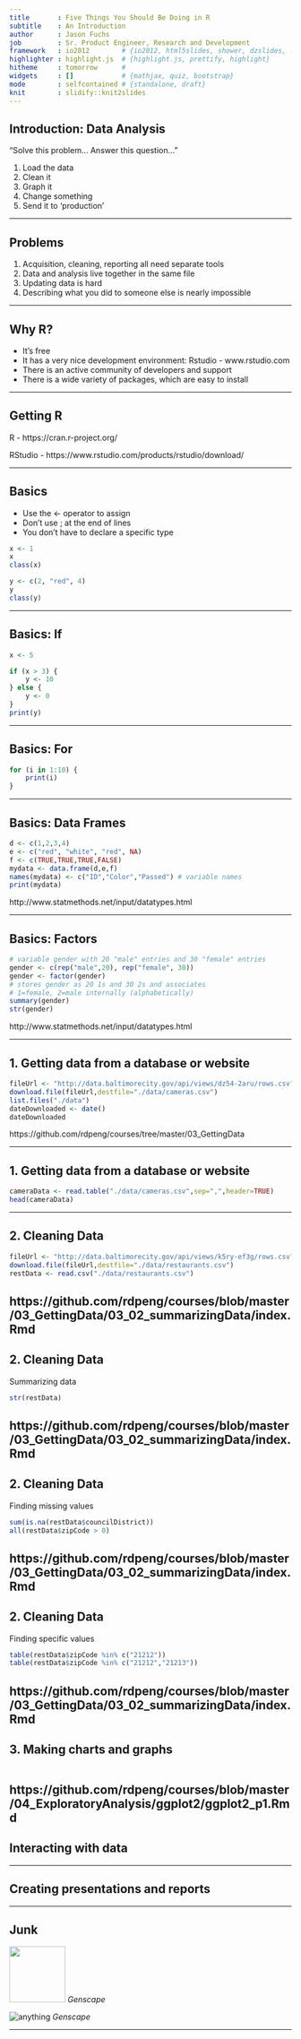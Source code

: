 ```yaml
---
title       : Five Things You Should Be Doing in R
subtitle    : An Introduction
author      : Jason Fuchs
job         : Sr. Product Engineer, Research and Development
framework   : io2012        # {io2012, html5slides, shower, dzslides, ...}
highlighter : highlight.js  # {highlight.js, prettify, highlight}
hitheme     : tomorrow      # 
widgets     : []            # {mathjax, quiz, bootstrap}
mode        : selfcontained # {standalone, draft}
knit        : slidify::knit2slides
---
```


## Introduction: Data Analysis

"Solve this problem... Answer this question..."

1. Load the data
2. Clean it
3. Graph it
4. Change something
5. Send it to 'production'

---

## Problems

1. Acquisition, cleaning, reporting all need separate tools
1. Data and analysis live together in the same file
1. Updating data is hard
1. Describing what you did to someone else is nearly impossible

---

## Why R?

* It's free
* It has a very nice development environment: Rstudio - www.rstudio.com
* There is an active community of developers and support
* There is a wide variety of packages, which are easy to install

---

## Getting R

R - https://cran.r-project.org/

RStudio - https://www.rstudio.com/products/rstudio/download/

---

## Basics

* Use the <- operator to assign
* Don't use ; at the end of lines
* You don't have to declare a specific type

```r
x <- 1
x
class(x)

y <- c(2, "red", 4)
y
class(y)
```

---

## Basics: If

```r
x <- 5

if (x > 3) {
    y <- 10
} else {
    y <- 0
}
print(y)
```

---

## Basics: For

```r
for (i in 1:10) {
    print(i)
}
```

---

## Basics: Data Frames

```r
d <- c(1,2,3,4)
e <- c("red", "white", "red", NA)
f <- c(TRUE,TRUE,TRUE,FALSE)
mydata <- data.frame(d,e,f)
names(mydata) <- c("ID","Color","Passed") # variable names
print(mydata)
```

http://www.statmethods.net/input/datatypes.html

---

## Basics: Factors

```r
# variable gender with 20 "male" entries and 30 "female" entries 
gender <- c(rep("male",20), rep("female", 30)) 
gender <- factor(gender) 
# stores gender as 20 1s and 30 2s and associates
# 1=female, 2=male internally (alphabetically)
summary(gender)
str(gender)
```

http://www.statmethods.net/input/datatypes.html

---

## 1. Getting data from a database or website

```r
fileUrl <- "http://data.baltimorecity.gov/api/views/dz54-2aru/rows.csv?accessType=DOWNLOAD"
download.file(fileUrl,destfile="./data/cameras.csv")
list.files("./data")
dateDownloaded <- date()
dateDownloaded
```

https://github.com/rdpeng/courses/tree/master/03_GettingData

---

## 1. Getting data from a database or website

```r
cameraData <- read.table("./data/cameras.csv",sep=",",header=TRUE)
head(cameraData)
```

---

## 2. Cleaning Data

```r
fileUrl <- "http://data.baltimorecity.gov/api/views/k5ry-ef3g/rows.csv?accessType=DOWNLOAD"
download.file(fileUrl,destfile="./data/restaurants.csv")
restData <- read.csv("./data/restaurants.csv")
```

https://github.com/rdpeng/courses/blob/master/03_GettingData/03_02_summarizingData/index.Rmd
---

## 2. Cleaning Data

Summarizing data

```r
str(restData)
```

https://github.com/rdpeng/courses/blob/master/03_GettingData/03_02_summarizingData/index.Rmd
---

## 2. Cleaning Data

Finding missing values

```r
sum(is.na(restData$councilDistrict))
all(restData$zipCode > 0)
```

https://github.com/rdpeng/courses/blob/master/03_GettingData/03_02_summarizingData/index.Rmd
---

## 2. Cleaning Data

Finding specific values

```r
table(restData$zipCode %in% c("21212"))
table(restData$zipCode %in% c("21212","21213"))
```

https://github.com/rdpeng/courses/blob/master/03_GettingData/03_02_summarizingData/index.Rmd
---

## 3. Making charts and graphs

```r

```

https://github.com/rdpeng/courses/blob/master/04_ExploratoryAnalysis/ggplot2/ggplot2_p1.Rmd
---

## Interacting with data

---

## Creating presentations and reports

---

## Junk

<img src="assets/img/Genscape_logo_grey.png" height=100> _Genscape_

![anything](assets/img/Genscape_logo_grey.png) _Genscape_

---
